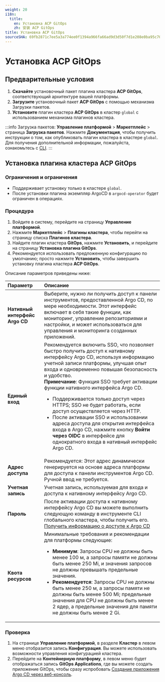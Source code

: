 ```yaml
---
weight: 20
i18n:
  title:
    en: Установка ACP GitOps
    zh: 安装 ACP GitOps
title: Установка ACP GitOps
sourceSHA: 69fb2871c7ee5a3a774ee0f1394a966fa66ad9d3d50f7d1e208e0ba95c704ea8
---
```


# Установка ACP GitOps

## Предварительные условия

1. **Скачайте** установочный пакет плагина кластера **ACP GitOps**, соответствующий архитектуре вашей платформы.
2. **Загрузите** установочный пакет **ACP GitOps** с помощью механизма Загрузки пакетов.
3. **Установите** плагин кластера **ACP GitOps** в кластер `global` с использованием механизма плагинов кластера.

:::info
Загрузка пакетов:
**Управление платформой** > **Маркетплейс** > страница **Загрузка пакетов**.
Нажмите **Документация**, чтобы получить инструкции о том, как опубликовать плагин кластера в кластере `global`. Для получения дополнительной информации, пожалуйста, ознакомьтесь с [CLI](/ui/cli_tools/index.mdx).
:::

## Установка плагина кластера ACP GitOps

### Ограничения и ограничения

- Поддерживает установку только в кластере `global`.
- После установки плагина экземпляр ArgoCD в `argocd-operator` будет ограничен в операциях.

### Процедура

1. Войдите в систему, перейдите на страницу **Управление платформой**.
2. Нажмите **Маркетплейс** > **Плагины кластера**, чтобы перейти на страницу списка **Плагинов кластера**.
3. Найдите плагин кластера **GitOps**, нажмите **Установить**, и перейдите на страницу **Установка плагина GitOps**.
4. Рекомендуется использовать предложенную конфигурацию по умолчанию; просто нажмите **Установить**, чтобы завершить установку плагина кластера **ACP GitOps**.

Описание параметров приведены ниже:

| **Параметр**         | **Описание**                                                                                                                                                                                                                                                                                                                                                                                                                                                                                                                                                                              |
| :-------------------- | :------------------------------------------------------------------------------------------------------------------------------------------------------------------------------------------------------------------------------------------------------------------------------------------------------------------------------------------------------------------------------------------------------------------------------------------------------------------------------------------------------------------------------------------------------------------------------------------- |
| **Нативный интерфейс Argo CD** | Выберите, нужно ли получить доступ к панели инструментов, предоставленной Argo CD, по мере необходимости. Этот интерфейс включает в себя такие функции, как мониторинг, управление репозиториями и настройки, и может использоваться для управления и мониторинга созданных приложений.                                                                                                                                                                                                                                                                                                                                                                 |
| **Единый вход**    | Рекомендуется включить SSO, что позволяет быстро получить доступ к нативному интерфейсу Argo CD, используя информацию учетной записи платформы, улучшая опыт входа и одновременно повышая безопасность и удобство.<br /> **Примечание**: Функция SSO требует активации функции нативного интерфейса Argo CD. <ul><li>Поддерживается только доступ через HTTPS; SSO не будет работать, если доступ осуществляется через HTTP. </li><li> После активации SSO и использовании адреса доступа для открытия интерфейса входа в Argo CD, нажмите кнопку **Войти через OIDC** в интерфейсе для однократного входа в нативный интерфейс Argo CD.</li></ul> |
| **Адрес доступа**    | Рекомендуется: Этот адрес динамически генерируется на основе адреса платформы для доступа к панели инструментов Argo CD. Ручной ввод не требуется.                                                                                                                                                                                                                                                                                                                                                                                                                                            |
| **Учетная запись**           | Учетная запись, используемая для входа и доступа к нативному интерфейсу Argo CD.                                                                                                                                                                                                                                                                                                                                                                                                                                                                                                                                 |
| **Пароль**          | После активации доступа к нативному интерфейсу Argo CD вы можете выполнить следующую команду в инструменте CLI глобального кластера, чтобы получить его. <br />[Получить информацию о доступе к Argo CD](../how_to/argocd_info.mdx#argocd-password-cli)                                                                                                                                                                                                                                                                                                                                                                |
| **Квота ресурсов**    | Минимальные требования и рекомендации для платформы следующие: <ul><li> **Минимум**: Запросы CPU не должны быть менее 100 м, а запросы памяти не должны быть менее 250 Mi, и значения запросов не должны превышать предельные значения.</li><li> **Рекомендуется**: Запросы CPU не должны быть менее 250 м, а запросы памяти не должны быть менее 500 Mi; предельные значения для CPU не должны быть менее 2 ядер, а предельные значения для памяти не должны быть менее 2 Gi.</li></ul>                                                                                                 |

### Проверка

1. На странице **Управление платформой**, в разделе **Кластер** в левом меню отобразится запись **Конфигурация**. Вы можете использовать возможности управления конфигурацией кластера.
2. Перейдите на **Контейнерную платформу**, в левом меню будет отображаться запись **GitOps Applications**, где вы можете создать приложение GitOps, чтобы сразу испробовать [Создание приложения Argo CD через веб-консоль](../how_to/create_gitops_app.mdx).
